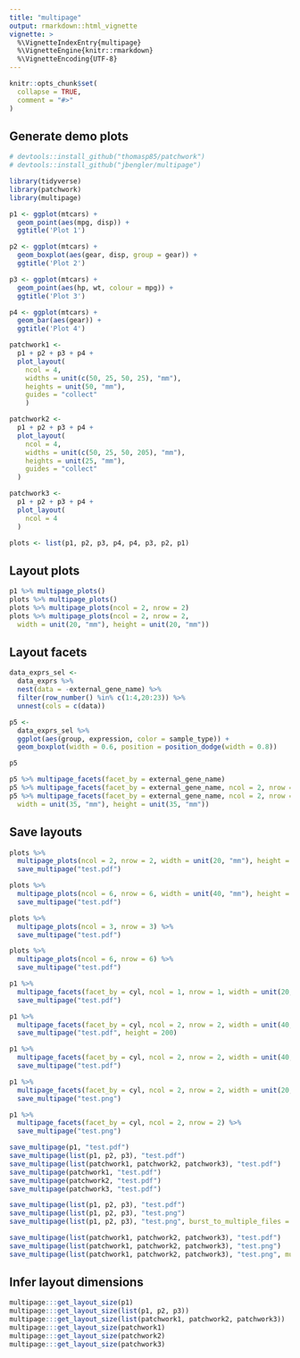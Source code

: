```yaml
---
title: "multipage"
output: rmarkdown::html_vignette
vignette: >
  %\VignetteIndexEntry{multipage}
  %\VignetteEngine{knitr::rmarkdown}
  %\VignetteEncoding{UTF-8}
---
```


```r
knitr::opts_chunk$set(
  collapse = TRUE,
  comment = "#>"
)
```

## Generate demo plots

```r
# devtools::install_github("thomasp85/patchwork")
# devtools::install_github("jbengler/multipage")

library(tidyverse)
library(patchwork)
library(multipage)

p1 <- ggplot(mtcars) +
  geom_point(aes(mpg, disp)) +
  ggtitle('Plot 1')

p2 <- ggplot(mtcars) +
  geom_boxplot(aes(gear, disp, group = gear)) +
  ggtitle('Plot 2')

p3 <- ggplot(mtcars) +
  geom_point(aes(hp, wt, colour = mpg)) +
  ggtitle('Plot 3')

p4 <- ggplot(mtcars) +
  geom_bar(aes(gear)) +
  ggtitle('Plot 4')

patchwork1 <-
  p1 + p2 + p3 + p4 +
  plot_layout(
    ncol = 4,
    widths = unit(c(50, 25, 50, 25), "mm"),
    heights = unit(50, "mm"),
    guides = "collect"
    )

patchwork2 <-
  p1 + p2 + p3 + p4 +
  plot_layout(
    ncol = 4,
    widths = unit(c(50, 25, 50, 205), "mm"),
    heights = unit(25, "mm"),
    guides = "collect"
  )

patchwork3 <-
  p1 + p2 + p3 + p4 +
  plot_layout(
    ncol = 4
  )

plots <- list(p1, p2, p3, p4, p4, p3, p2, p1)
```

## Layout plots

```r
p1 %>% multipage_plots()
plots %>% multipage_plots()
plots %>% multipage_plots(ncol = 2, nrow = 2)
plots %>% multipage_plots(ncol = 2, nrow = 2,
  width = unit(20, "mm"), height = unit(20, "mm"))
```

## Layout facets

```r

data_exprs_sel <- 
  data_exprs %>% 
  nest(data = -external_gene_name) %>% 
  filter(row_number() %in% c(1:4,20:23)) %>% 
  unnest(cols = c(data))

p5 <- 
  data_exprs_sel %>% 
  ggplot(aes(group, expression, color = sample_type)) +
  geom_boxplot(width = 0.6, position = position_dodge(width = 0.8))

p5

p5 %>% multipage_facets(facet_by = external_gene_name)
p5 %>% multipage_facets(facet_by = external_gene_name, ncol = 2, nrow = 2)
p5 %>% multipage_facets(facet_by = external_gene_name, ncol = 2, nrow = 2,
  width = unit(35, "mm"), height = unit(35, "mm"))
```

## Save layouts

```r
plots %>%
  multipage_plots(ncol = 2, nrow = 2, width = unit(20, "mm"), height = unit(20, "mm")) %>%
  save_multipage("test.pdf")

plots %>%
  multipage_plots(ncol = 6, nrow = 6, width = unit(40, "mm"), height = unit(40, "mm")) %>%
  save_multipage("test.pdf")

plots %>%
  multipage_plots(ncol = 3, nrow = 3) %>%
  save_multipage("test.pdf")

plots %>%
  multipage_plots(ncol = 6, nrow = 6) %>%
  save_multipage("test.pdf")

p1 %>%
  multipage_facets(facet_by = cyl, ncol = 1, nrow = 1, width = unit(20, "mm"), height = unit(20, "mm")) %>%
  save_multipage("test.pdf")

p1 %>%
  multipage_facets(facet_by = cyl, ncol = 2, nrow = 2, width = unit(40, "mm")) %>%
  save_multipage("test.pdf", height = 200)

p1 %>%
  multipage_facets(facet_by = cyl, ncol = 2, nrow = 2, width = unit(40, "mm")) %>%
  save_multipage("test.pdf")

p1 %>%
  multipage_facets(facet_by = cyl, ncol = 2, nrow = 2, width = unit(20, "mm"), height = unit(20, "mm")) %>%
  save_multipage("test.png")

p1 %>%
  multipage_facets(facet_by = cyl, ncol = 2, nrow = 2) %>%
  save_multipage("test.png")

save_multipage(p1, "test.pdf")
save_multipage(list(p1, p2, p3), "test.pdf")
save_multipage(list(patchwork1, patchwork2, patchwork3), "test.pdf")
save_multipage(patchwork1, "test.pdf")
save_multipage(patchwork2, "test.pdf")
save_multipage(patchwork3, "test.pdf")

save_multipage(list(p1, p2, p3), "test.pdf")
save_multipage(list(p1, p2, p3), "test.png")
save_multipage(list(p1, p2, p3), "test.png", burst_to_multiple_files = TRUE)

save_multipage(list(patchwork1, patchwork2, patchwork3), "test.pdf")
save_multipage(list(patchwork1, patchwork2, patchwork3), "test.png")
save_multipage(list(patchwork1, patchwork2, patchwork3), "test.png", multiple_files = TRUE)

```

## Infer layout dimensions

```r
multipage:::get_layout_size(p1)
multipage:::get_layout_size(list(p1, p2, p3))
multipage:::get_layout_size(list(patchwork1, patchwork2, patchwork3))
multipage:::get_layout_size(patchwork1)
multipage:::get_layout_size(patchwork2)
multipage:::get_layout_size(patchwork3)

```
